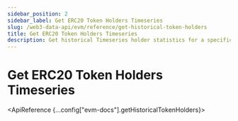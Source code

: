 ```yaml
---
sidebar_position: 2
sidebar_label: Get ERC20 Token Holders Timeseries
slug: /web3-data-api/evm/reference/get-historical-token-holders
title: Get ERC20 Token Holders Timeseries
description: Get historical Timeseries holder statistics for a specific ERC20 token address over a date range for EVM chains
---
```



# Get ERC20 Token Holders Timeseries

<SolanaApiBanner
  customTitle="Looking for token holders timeseries on Solana?"
  customText="Access historical token holder statistics on Solana using our API."
  customButtonText="Explore Solana API"
  customButtonLink="/web3-data-api/solana/reference/get-historical-token-holders"
/>

<ApiReference {...config["evm-docs"].getHistoricalTokenHolders}></ApiReference>
